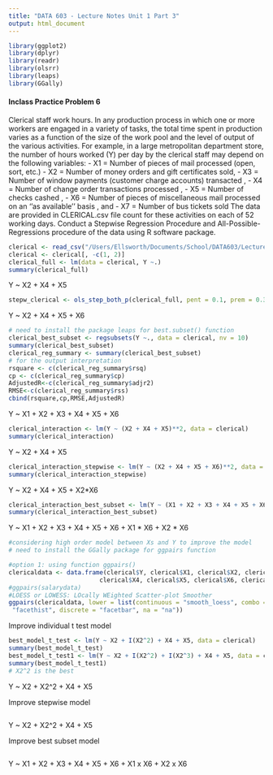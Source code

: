 ```yaml
---
title: "DATA 603 - Lecture Notes Unit 1 Part 3"
output: html_document
---
```


```r
library(ggplot2)
library(dplyr)
library(readr)
library(olsrr)
library(leaps)
library(GGally)
```



#### Inclass Practice Problem 6

Clerical staff work hours. In any production process in which one or more workers are engaged in a variety of tasks, the total time spent in production varies as a function of the size of the work pool and the level of output of the various activities. For example, in a large metropolitan department store, the number of hours worked (Y) per day by the clerical staff may depend on the following variables:
  - X1 = Number of pieces of mail processed (open, sort, etc.)
  - X2 = Number of money orders and gift certificates sold,
  - X3 = Number of window payments (customer charge accounts) transacted ,
  - X4 = Number of change order transactions processed ,
  - X5 = Number of checks cashed ,
  - X6 = Number of pieces of miscellaneous mail processed on an ‘’as available’’ basis , and
  - X7 = Number of bus tickets sold
The data are provided in CLERICAL.csv file count for these activities on each of 52 working
days. Conduct a Stepwise Regression Procedure and All-Possible-Regressions procedure of
the data using R software package.

```r
clerical <- read_csv("/Users/Ellsworth/Documents/School/DATA603/Lectures/CLERICAL.csv")
clerical <- clerical[, -c(1, 2)]
clerical_full <- lm(data = clerical, Y ~.)
summary(clerical_full)
```

Y ~ X2 + X4 + X5

```r
stepw_clerical <- ols_step_both_p(clerical_full, pent = 0.1, prem = 0.3, details = TRUE)
```

Y ~ X2 + X4 + X5 + X6

```r
# need to install the package leaps for best.subset() function
clerical_best_subset <- regsubsets(Y ~., data = clerical, nv = 10)
summary(clerical_best_subset)
clerical_reg_summary <- summary(clerical_best_subset)
# for the output interpretation
rsquare <- c(clerical_reg_summary$rsq)
cp <- c(clerical_reg_summary$cp)
AdjustedR<-c(clerical_reg_summary$adjr2)
RMSE<-c(clerical_reg_summary$rss)
cbind(rsquare,cp,RMSE,AdjustedR)
```

Y ~ X1 + X2 + X3 + X4 + X5 + X6

```r
clerical_interaction <- lm(Y ~ (X2 + X4 + X5)**2, data = clerical)
summary(clerical_interaction)
```

Y ~ X2 + X4 + X5

```r
clerical_interaction_stepwise <- lm(Y ~ (X2 + X4 + X5 + X6)**2, data = clerical)
summary(clerical_interaction_stepwise)
```

Y ~ X2 + X4 + X5 + X2*X6

```r
clerical_interaction_best_subset <- lm(Y ~ (X1 + X2 + X3 + X4 + X5 + X6)**2, data = clerical)
summary(clerical_interaction_best_subset)
```

Y ~ X1 + X2 + X3 + X4 + X5 + X6 + X1 * X6 + X2 * X6

```r
#considering high order model between Xs and Y to improve the model
# need to install the GGally package for ggpairs function

#option 1: using function ggpairs()
clericaldata <- data.frame(clerical$Y, clerical$X1, clerical$X2, clerical$X3,
                         clerical$X4, clerical$X5, clerical$X6, clerical$X7)
#ggpairs(salarydata)
#LOESS or LOWESS: LOcally WEighted Scatter-plot Smoother
ggpairs(clericaldata, lower = list(continuous = "smooth_loess", combo =
 "facethist", discrete = "facetbar", na = "na"))
```

Improve individual t test model
```r
best_model_t_test <- lm(Y ~ X2 + I(X2^2) + X4 + X5, data = clerical)
summary(best_model_t_test)
best_model_t_test1 <- lm(Y ~ X2 + I(X2^2) + I(X2^3) + X4 + X5, data = clerical)
summary(best_model_t_test1)
# X2^2 is the best
```

Y ~ X2 + X2^2 + X4 + X5

Improve stepwise model
```r

```

Y ~ X2 + X2^2 + X4 + X5

Improve best subset model
```r

```

Y ~ X1 + X2 + X3 + X4 + X5 + X6 + X1 x X6 + X2 x X6


